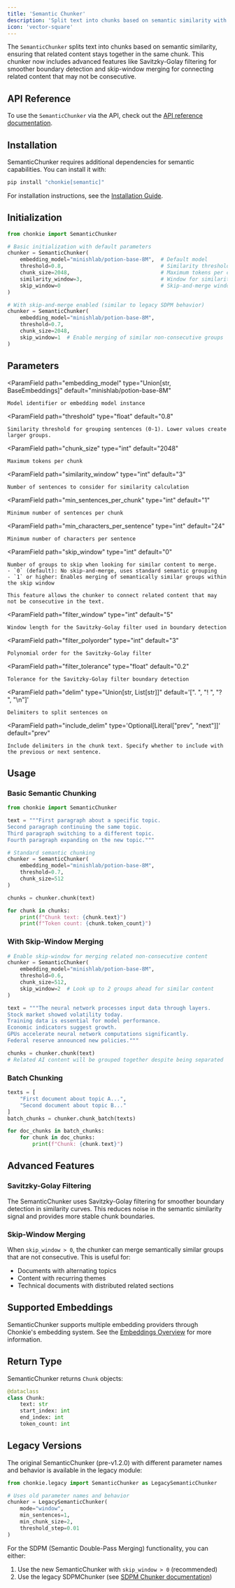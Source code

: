```yaml
---
title: 'Semantic Chunker'
description: 'Split text into chunks based on semantic similarity with advanced features'
icon: 'vector-square'
---
```


The `SemanticChunker` splits text into chunks based on semantic similarity, ensuring that related content stays together in the same chunk. This chunker now includes advanced features like Savitzky-Golay filtering for smoother boundary detection and skip-window merging for connecting related content that may not be consecutive.

## API Reference
To use the `SemanticChunker` via the API, check out the [API reference documentation](../../api-reference/semantic-chunker).

## Installation

SemanticChunker requires additional dependencies for semantic capabilities. You can install it with:

```bash
pip install "chonkie[semantic]"
```

<Info>For installation instructions, see the [Installation Guide](/getting-started/installation).</Info>

## Initialization

```python
from chonkie import SemanticChunker

# Basic initialization with default parameters
chunker = SemanticChunker(
    embedding_model="minishlab/potion-base-8M",  # Default model
    threshold=0.8,                               # Similarity threshold (0-1)
    chunk_size=2048,                             # Maximum tokens per chunk
    similarity_window=3,                         # Window for similarity calculation
    skip_window=0                                # Skip-and-merge window (0=disabled)
)

# With skip-and-merge enabled (similar to legacy SDPM behavior)
chunker = SemanticChunker(
    embedding_model="minishlab/potion-base-8M",
    threshold=0.7,
    chunk_size=2048,
    skip_window=1  # Enable merging of similar non-consecutive groups
)
```

## Parameters

<ParamField
    path="embedding_model"
    type="Union[str, BaseEmbeddings]"
    default="minishlab/potion-base-8M"
>
    Model identifier or embedding model instance
</ParamField>

<ParamField
    path="threshold"
    type="float"
    default="0.8"
>
    Similarity threshold for grouping sentences (0-1). Lower values create larger groups.
</ParamField>

<ParamField
    path="chunk_size"
    type="int"
    default="2048"
>
    Maximum tokens per chunk
</ParamField>

<ParamField
    path="similarity_window"
    type="int"
    default="3"
>
    Number of sentences to consider for similarity calculation
</ParamField>

<ParamField
    path="min_sentences_per_chunk"
    type="int"
    default="1"
>
    Minimum number of sentences per chunk
</ParamField>

<ParamField
    path="min_characters_per_sentence"
    type="int"
    default="24"
>
    Minimum number of characters per sentence
</ParamField>

<ParamField
    path="skip_window"
    type="int"
    default="0"
>
    Number of groups to skip when looking for similar content to merge.
    - `0` (default): No skip-and-merge, uses standard semantic grouping
    - `1` or higher: Enables merging of semantically similar groups within the skip window
    
    This feature allows the chunker to connect related content that may not be consecutive in the text.
</ParamField>

<ParamField
    path="filter_window"
    type="int"
    default="5"
>
    Window length for the Savitzky-Golay filter used in boundary detection
</ParamField>

<ParamField
    path="filter_polyorder"
    type="int"
    default="3"
>
    Polynomial order for the Savitzky-Golay filter
</ParamField>

<ParamField
    path="filter_tolerance"
    type="float"
    default="0.2"
>
    Tolerance for the Savitzky-Golay filter boundary detection
</ParamField>

<ParamField
    path="delim"
    type="Union[str, List[str]]"
    default='[". ", "! ", "? ", "\n"]'
>
    Delimiters to split sentences on
</ParamField>

<ParamField
    path="include_delim"
    type='Optional[Literal["prev", "next"]]'
    default="prev"
>
    Include delimiters in the chunk text. Specify whether to include with the previous or next sentence.
</ParamField>


## Usage

### Basic Semantic Chunking

```python
from chonkie import SemanticChunker

text = """First paragraph about a specific topic.
Second paragraph continuing the same topic.
Third paragraph switching to a different topic.
Fourth paragraph expanding on the new topic."""

# Standard semantic chunking
chunker = SemanticChunker(
    embedding_model="minishlab/potion-base-8M",
    threshold=0.7,
    chunk_size=512
)

chunks = chunker.chunk(text)

for chunk in chunks:
    print(f"Chunk text: {chunk.text}")
    print(f"Token count: {chunk.token_count}")
```

### With Skip-Window Merging

```python
# Enable skip-window for merging related non-consecutive content
chunker = SemanticChunker(
    embedding_model="minishlab/potion-base-8M",
    threshold=0.6,
    chunk_size=512,
    skip_window=2  # Look up to 2 groups ahead for similar content
)

text = """The neural network processes input data through layers.
Stock market showed volatility today.
Training data is essential for model performance.
Economic indicators suggest growth.
GPUs accelerate neural network computations significantly.
Federal reserve announced new policies."""

chunks = chunker.chunk(text)
# Related AI content will be grouped together despite being separated
```

### Batch Chunking

```python
texts = [
    "First document about topic A...",
    "Second document about topic B..."
]
batch_chunks = chunker.chunk_batch(texts)

for doc_chunks in batch_chunks:
    for chunk in doc_chunks:
        print(f"Chunk: {chunk.text}")
```

## Advanced Features

### Savitzky-Golay Filtering

The SemanticChunker uses Savitzky-Golay filtering for smoother boundary detection in similarity curves. This reduces noise in the semantic similarity signal and provides more stable chunk boundaries.

### Skip-Window Merging

When `skip_window > 0`, the chunker can merge semantically similar groups that are not consecutive. This is useful for:
- Documents with alternating topics
- Content with recurring themes
- Technical documents with distributed related sections

## Supported Embeddings

SemanticChunker supports multiple embedding providers through Chonkie's embedding system. See the [Embeddings Overview](/embeddings/overview) for more information.

## Return Type

SemanticChunker returns `Chunk` objects:

```python
@dataclass
class Chunk:
    text: str
    start_index: int
    end_index: int
    token_count: int
```

## Legacy Versions

<Note>
The original SemanticChunker (pre-v1.2.0) with different parameter names and behavior is available in the legacy module:

```python
from chonkie.legacy import SemanticChunker as LegacySemanticChunker

# Uses old parameter names and behavior
chunker = LegacySemanticChunker(
    mode="window",
    min_sentences=1,
    min_chunk_size=2,
    threshold_step=0.01
)
```

For the SDPM (Semantic Double-Pass Merging) functionality, you can either:
1. Use the new SemanticChunker with `skip_window > 0` (recommended)
2. Use the legacy SDPMChunker (see [SDPM Chunker documentation](./sdpm-chunker))
</Note>